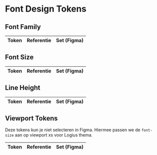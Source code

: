 
<Meta title="Design Tokens/Common/Typografie" />

# Font Design Tokens

## Font Family

<DesignTokenOverview>
  <table>
    <thead>
      <tr>
        <th>Token</th>
        <th>Referentie</th>
        <th>Set (Figma)</th>
      </tr>
    </thead>
    <tbody>
      <DesignTokenFontPreview token="lux.font-family.primary" reference="ro.font-family.sans" set="product" />
    </tbody>
  </table>

## Font Size

<table>
  <thead>
    <tr>
      <th>Token</th>
      <th>Referentie</th>
      <th>Set (Figma)</th>
    </tr>
  </thead>
  <tbody>
    <DesignTokenFontPreview
      token="lux.font-size.heading.level-1"
      reference="viewport.font-size.heading.level-1"
      set="product"
    />
    <DesignTokenFontPreview
      token="lux.font-size.heading.level-2"
      reference="viewport.font-size.heading.level-2"
      set="product"
    />
    <DesignTokenFontPreview
      token="lux.font-size.heading.level-3"
      reference="viewport.font-size.heading.level-3"
      set="product"
    />
    <DesignTokenFontPreview
      token="lux.font-size.heading.level-4"
      reference="viewport.font-size.heading.level-4"
      set="product"
    />
    <DesignTokenFontPreview token="lux.font-size.body.large" reference="viewport.font-size.body.large" set="product" />
    <DesignTokenFontPreview
      token="lux.font-size.body.default"
      reference="viewport.font-size.body.default"
      set="product"
    />
    <DesignTokenFontPreview token="lux.font-size.body.small" reference="viewport.font-size.body.small" set="product" />
  </tbody>
</table>

## Line Height

<table>
  <thead>
    <tr>
      <th>Token</th>
      <th>Referentie</th>
      <th>Set (Figma)</th>
    </tr>
  </thead>
  <tbody>
    <DesignTokenFontPreview
      token="lux.line-height.heading.level-1"
      reference="viewport.line-height.heading.level-1"
      set="product"
    />
    <DesignTokenFontPreview
      token="lux.line-height.heading.level-2"
      reference="viewport.line-height.heading.level-2"
      set="product"
    />
    <DesignTokenFontPreview
      token="lux.line-height.heading.level-3"
      reference="viewport.line-height.heading.level-3"
      set="product"
    />
    <DesignTokenFontPreview
      token="lux.line-height.heading.level-4"
      reference="viewport.line-height.heading.level-4"
      set="product"
    />
    <DesignTokenFontPreview
      token="lux.line-height.body.large"
      reference="viewport.line-height.body.large"
      set="product"
    />
    <DesignTokenFontPreview
      token="lux.line-height.body.default"
      reference="viewport.line-height.body.default"
      set="product"
    />
    <DesignTokenFontPreview
      token="lux.line-height.body.small"
      reference="viewport.line-height.body.small"
      set="product"
    />
  </tbody>
</table>

## Viewport Tokens

Deze tokens kun je niet selecteren in Figma. Hiermee passen we de `font-size` aan op viewport xs voor Logius thema.

  <table>
    <thead>
      <tr>
        <th>Token</th>
        <th>Referentie</th>
        <th>Set (Figma)</th>
      </tr>
    </thead>
    <tbody>
      <DesignTokenFontPreview token="viewport.font-size.heading.level-1" reference="lux.font-size.large-scale.xl" set="viewport" />
      <DesignTokenFontPreview token="viewport.font-size.heading.level-2" reference="lux.font-size.large-scale.lg" set="viewport" />
      <DesignTokenFontPreview token="viewport.font-size.heading.level-3" reference="lux.font-size.large-scale.md" set="viewport" />
      <DesignTokenFontPreview token="viewport.font-size.heading.level-4" reference="lux.font-size.large-scale.sm" set="viewport" />
      <DesignTokenFontPreview token="viewport.font-size.body.large" reference="lux.font-size.large-scale.md" set="viewport" />
      <DesignTokenFontPreview token="viewport.font-size.body.default" reference="lux.font-size.large-scale.sm" set="viewport" />
      <DesignTokenFontPreview token="viewport.font-size.body.small" reference="lux.font-size.large-scale.xs" set="viewport" />
      <DesignTokenFontPreview token="viewport.line-height.heading.level-1" reference="lux.line-height.large-scale.xl" set="viewport" />
      <DesignTokenFontPreview token="viewport.line-height.heading.level-2" reference="lux.line-height.large-scale.lg" set="viewport" />
      <DesignTokenFontPreview token="viewport.line-height.heading.level-3" reference="lux.line-height.large-scale.md" set="viewport" />
      <DesignTokenFontPreview token="viewport.line-height.heading.level-4" reference="lux.line-height.large-scale.sm" set="viewport" />
      <DesignTokenFontPreview token="viewport.line-height.body.large" reference="lux.line-height.large-scale.md" set="viewport" />
      <DesignTokenFontPreview token="viewport.line-height.body.default" reference="lux.line-height.large-scale.sm" set="viewport" />
      <DesignTokenFontPreview token="viewport.line-height.body.small" reference="lux.line-height.large-scale.xs" set="viewport" />
    </tbody>
  </table>
</DesignTokenOverview>
